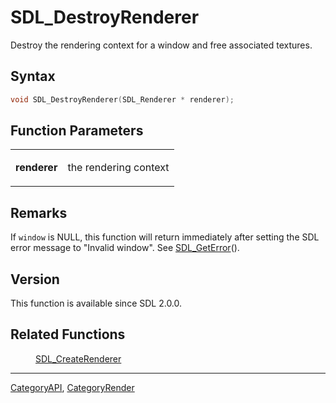= SDL_DestroyRenderer =

Destroy the rendering context for a window and free associated textures.

== Syntax ==

<syntaxhighlight lang='c'>
void SDL_DestroyRenderer(SDL_Renderer * renderer);
</syntaxhighlight>

== Function Parameters ==

{|
|'''renderer'''
|the rendering context
|}

== Remarks ==

If <code>window</code> is NULL, this function will return immediately after
setting the SDL error message to "Invalid window". See [[SDL_GetError]]().

== Version ==

This function is available since SDL 2.0.0.

== Related Functions ==

:[[SDL_CreateRenderer]]

----
[[CategoryAPI]], [[CategoryRender]]


